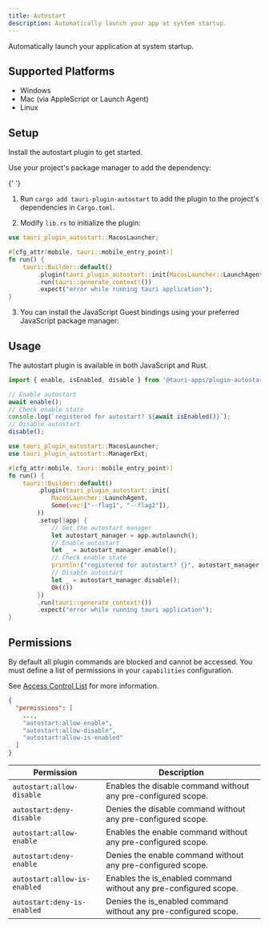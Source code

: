 ```yaml
---
title: Autostart
description: Automatically launch your app at system startup.
---
```



<PluginLinks plugin="autostart" />

Automatically launch your application at system startup.

## Supported Platforms

- Windows
- Mac (via AppleScript or Launch Agent)
- Linux

## Setup

Install the autostart plugin to get started.

<Tabs>
  <TabItem label="Automatic">

Use your project's package manager to add the dependency:

{' '}
<CommandTabs
	npm="npm run tauri add autostart"
	yarn="yarn run tauri add autostart"
	pnpm="pnpm tauri add autostart"
	cargo="cargo tauri add autostart"
/>

  </TabItem>
  <TabItem label="Manual">

1. Run `cargo add tauri-plugin-autostart` to add the plugin to the project's dependencies in `Cargo.toml`.

2. Modify `lib.rs` to initialize the plugin:

```rust title="lib.rs" ins={1, 6}
use tauri_plugin_autostart::MacosLauncher;

#[cfg_attr(mobile, tauri::mobile_entry_point)]
fn run() {
    tauri::Builder::default()
        .plugin(tauri_plugin_autostart::init(MacosLauncher::LaunchAgent, Some(vec!["--flag1", "--flag2"]) /* arbitrary number of args to pass to your app */))
        .run(tauri::generate_context!())
        .expect("error while running tauri application");
}
```

3. You can install the JavaScript Guest bindings using your preferred JavaScript package manager:

  <CommandTabs
      npm="npm install @tauri-apps/plugin-autostart"
      yarn="yarn add @tauri-apps/plugin-autostart"
      pnpm="pnpm add @tauri-apps/plugin-autostart"
  />
  </TabItem>
</Tabs>

## Usage

The autostart plugin is available in both JavaScript and Rust.

<Tabs>
  <TabItem label="JavaScript">

```js
import { enable, isEnabled, disable } from '@tauri-apps/plugin-autostart';

// Enable autostart
await enable();
// Check enable state
console.log(`registered for autostart? ${await isEnabled()}`);
// Disable autostart
disable();
```

  </TabItem>
  <TabItem label="Rust">

```rust
use tauri_plugin_autostart::MacosLauncher;
use tauri_plugin_autostart::ManagerExt;

#[cfg_attr(mobile, tauri::mobile_entry_point)]
fn run() {
    tauri::Builder::default()
        .plugin(tauri_plugin_autostart::init(
            MacosLauncher::LaunchAgent,
            Some(vec!["--flag1", "--flag2"]),
        ))
        .setup(|app| {
            // Get the autostart manager
            let autostart_manager = app.autolaunch();
            // Enable autostart
            let _ = autostart_manager.enable();
            // Check enable state
            println!("registered for autostart? {}", autostart_manager.is_enabled().unwrap());
            // Disable autostart
            let _ = autostart_manager.disable();
            Ok(())
        })
        .run(tauri::generate_context!())
        .expect("error while running tauri application");
}
```

  </TabItem>
</Tabs>

## Permissions

By default all plugin commands are blocked and cannot be accessed.
You must define a list of permissions in your `capabilities` configuration.

See [Access Control List](/references/v2/acl) for more information.

```json title="src-tauri/capabilities/main.json"
{
  "permissions": [
    ...,
    "autostart:allow-enable",
    "autostart:allow-disable",
    "autostart:allow-is-enabled"
  ]
}
```

| Permission                   | Description                                                      |
| ---------------------------- | ---------------------------------------------------------------- |
| `autostart:allow-disable`    | Enables the disable command without any pre-configured scope.    |
| `autostart:deny-disable`     | Denies the disable command without any pre-configured scope.     |
| `autostart:allow-enable`     | Enables the enable command without any pre-configured scope.     |
| `autostart:deny-enable`      | Denies the enable command without any pre-configured scope.      |
| `autostart:allow-is-enabled` | Enables the is_enabled command without any pre-configured scope. |
| `autostart:deny-is-enabled`  | Denies the is_enabled command without any pre-configured scope.  |
